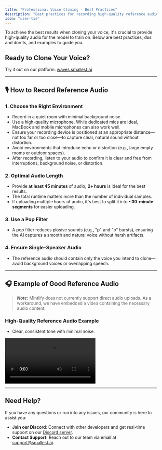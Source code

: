 ```yaml
---
title: "Professional Voice Cloning - Best Practices"
description: "Best practices for recording high-quality reference audio."
icon: "user-tie"
---
```


To achieve the best results when cloning your voice, it's crucial to provide high-quality audio for the model to train on. Below are best practices, dos and don'ts, and examples to guide you.

## Ready to Clone Your Voice?
Try it out on our platform: [waves.smallest.ai](https://waves.smallest.ai/voice-clone)

---

## 🎙️ How to Record Reference Audio

### 1. **Choose the Right Environment**  
   - Record in a quiet room with minimal background noise.  
   - Use a high-quality microphone. While dedicated mics are ideal, MacBook and mobile microphones can also work well.  
   - Ensure your recording device is positioned at an appropriate distance—not too far or too close—to capture clear, natural sound without distortion.  
   - Avoid environments that introduce echo or distortion (e.g., large empty rooms or outdoor spaces).  
   - After recording, listen to your audio to confirm it is clear and free from interruptions, background noise, or distortion.  

### 2. **Optimal Audio Length**  
   - Provide **at least 45 minutes** of audio; **2+ hours** is ideal for the best results.  
   - The total runtime matters more than the number of individual samples.  
   - If uploading multiple hours of audio, it's best to split it into **~30-minute segments** for easier uploading.

### 3. **Use a Pop Filter**  
   - A pop filter reduces plosive sounds (e.g., "p" and "b" bursts), ensuring the AI captures a smooth and natural voice without harsh artifacts.

### 4. **Ensure Single-Speaker Audio**  
   - The reference audio should contain only the voice you intend to clone—avoid background voices or overlapping speech.

---

## 🎧 Example of Good Reference Audio  

> **_Note:_** Mintlify does not currently support direct audio uploads. As a workaround, we have embedded a video containing the necessary audio content.  

### High-Quality Reference Audio Example  
- Clear, consistent tone with minimal noise.

<video controls autoplay>
 <source src="/video/good_ref_t.mp4" type="video/mp4" />
</video>

---

## Need Help?  

If you have any questions or run into any issues, our community is here to assist you:

- **Join our Discord**: Connect with other developers and get real-time support on our [Discord server](https://discord.gg/ywShEyXHBW).  
- **Contact Support**: Reach out to our team via email at [support@smallest.ai](mailto:support@smallest.ai).